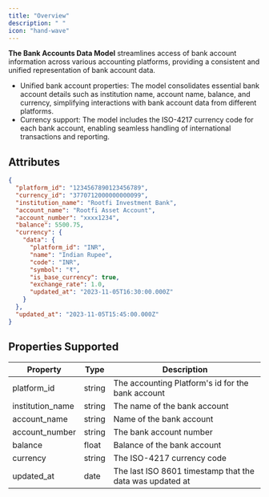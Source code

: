 ```yaml
---
title: "Overview"
description: " "
icon: "hand-wave"
---
```

**The Bank Accounts Data Model** streamlines access of bank account information across various accounting platforms, providing a consistent and unified representation of bank account data.

- Unified bank account properties: The model consolidates essential bank account details such as institution name, account name, balance, and currency, simplifying interactions with bank account data from different platforms.
- Currency support: The model includes the ISO-4217 currency code for each bank account, enabling seamless handling of international transactions and reporting.

## Attributes

<Snippet file="bank_accounts_snippet.mdx" />

<ResponseExample name="The Bank Account Object" >

```json The Bank Account Response Object
{
  "platform_id": "1234567890123456789",
  "currency_id": "3770712000000000099",
  "institution_name": "Rootfi Investment Bank",
  "account_name": "Rootfi Asset Account",
  "account_number": "xxxx1234",
  "balance": 5500.75,
  "currency": {
    "data": {
      "platform_id": "INR",
      "name": "Indian Rupee",
      "code": "INR",
      "symbol": "₹",
      "is_base_currency": true,
      "exchange_rate": 1.0,
      "updated_at": "2023-11-05T16:30:00.000Z"
    }
  },
  "updated_at": "2023-11-05T15:45:00.000Z"
}
```

</ResponseExample>

## Properties Supported

| Property         | Type   | Description                                              |
| ---------------- | ------ | -------------------------------------------------------- |
| platform_id      | string | The accounting Platform's id for the bank account        |
| institution_name | string | The name of the bank account                             |
| account_name     | string | Name of the bank account                                 |
| account_number   | string | The bank account number                                  |
| balance          | float  | Balance of the bank account                              |
| currency         | string | The ISO-4217 currency code                               |
| updated_at       | date   | The last ISO 8601 timestamp that the data was updated at |
